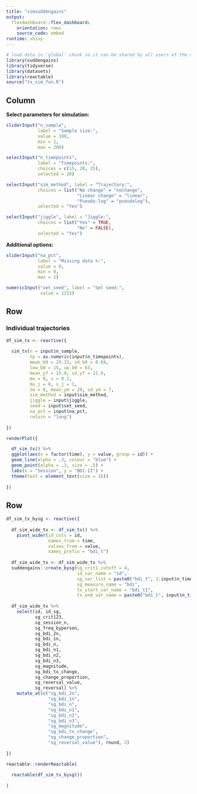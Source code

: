 ```yaml
---
title: "simsuddengains"
output: 
  flexdashboard::flex_dashboard:
    orientation: rows
    source_code: embed
runtime: shiny
---
```


```r
# load data in 'global' chunk so it can be shared by all users of the dashboard
library(suddengains)
library(tidyverse)
library(datasets)
library(reactable)
source("tx_sim_fun.R")
```

Column {.sidebar}
-----------------------------------------------------------------------

**Select parameters for simulation:**

```r
sliderInput("n_sample", 
            label = "Sample size:", 
            value = 100,
            min = 1, 
            max = 200)

selectInput("n_timepoints", 
            label = "Timepoints:",
            choices = c(15, 20, 25), 
            selected = 20)

selectInput("sim_method", label = "Trajectory:",
            choices = list("No change" = "nochange", 
                           "Linear change" = "linear",
                           "Pseudo-log" = "pseudolog"), 
            selected = "Yes")

selectInput("jiggle", label = "Jiggle:",
            choices = list("Yes" = TRUE, 
                           "No" = FALSE), 
            selected = "Yes")
```

**Additional options:**

```r


sliderInput("na_pct", 
            label = "Missing data %:", 
            value = 0,
            min = 0, 
            max = 1)

numericInput("set_seed", label = "Set seed:", 
             value = 1213)
```

Row
-----------------------------------------------------------------------

### Individual trajectories

```r

df_sim_tx <- reactive({
  
  sim_tx(n = input$n_sample, 
         tp = as.numeric(input$n_timepoints), 
         mean_b0 = 29.33, sd_b0 = 8.04, 
         low_b0 = 15, up_b0 = 63, 
         mean_yf = 15.9, sd_yf = 11.9, 
         mu = 0, s = 0.2, 
         mu_j = 0, s_j = 1, 
         tm = 8, mean_ym = 20, sd_ym = 7, 
         sim_method = input$sim_method,
         jiggle = input$jiggle, 
         seed = input$set_seed,  
         na_pct = input$na_pct,
         return = "long")
  
})

```


```r

renderPlot({

  df_sim_tx() %>%
  ggplot(aes(x = factor(time), y = value, group = id)) +
  geom_line(alpha = .3, colour = "blue") +
  geom_point(alpha = .3, size = .5) +
  labs(x = "Session", y = "BDI-II") +
  theme(text = element_text(size = 16))
  
})

```

Row
-----------------------------------------------------------------------



```r

df_sim_tx_bysg <- reactive({
  
  df_sim_wide_tx <- df_sim_tx() %>% 
    pivot_wider(id_cols = id, 
                names_from = time, 
                values_from = value, 
                names_prefix = "bdi_t")
  
  df_sim_wide_tx <- df_sim_wide_tx %>% 
  suddengains::create_bysg(sg_crit1_cutoff = 4, 
                           id_var_name = "id", 
                           sg_var_list = paste0("bdi_t", 1:input$n_timepoints), 
                           sg_measure_name = "bdi",
                           tx_start_var_name = "bdi_t1", 
                           tx_end_var_name = paste0("bdi_t", input$n_timepoints))
  
  df_sim_wide_tx %>% 
    select(id, id_sg, 
           sg_crit123, 
           sg_session_n, 
           sg_freq_byperson, 
           sg_bdi_2n,
           sg_bdi_1n,
           sg_bdi_n,
           sg_bdi_n1,
           sg_bdi_n2,
           sg_bdi_n3,
           sg_magnitude,
           sg_bdi_tx_change,
           sg_change_proportion,
           sg_reversal_value,
           sg_reversal) %>% 
    mutate_at(c("sg_bdi_2n",
                "sg_bdi_1n",
                "sg_bdi_n",
                "sg_bdi_n1",
                "sg_bdi_n2",
                "sg_bdi_n3",
                "sg_magnitude",
                "sg_bdi_tx_change",
                "sg_change_proportion",
                "sg_reversal_value"), round, 2)
  
})


```

```r
reactable::renderReactable(
  
  reactable(df_sim_tx_bysg())
  
)

```

